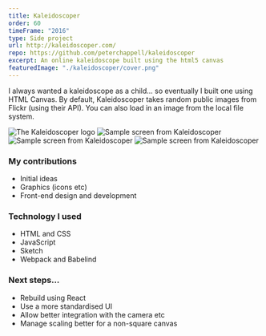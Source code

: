 ```yaml
---
title: Kaleidoscoper
order: 60
timeFrame: "2016"
type: Side project
url: http://kaleidoscoper.com/
repo: https://github.com/peterchappell/kaleidoscoper
excerpt: An online kaleidoscope built using the html5 canvas
featuredImage: "./kaleidoscoper/cover.png"
---
```


I always wanted a kaleidoscope as a child... so eventually I built one using HTML Canvas. By default, 
Kaleidoscoper takes random public images from Flickr (using their API). You can also load in an image from 
the local file system.

<ProjectLink url="http://kaleidoscoper.com/" />

<Gallery>

![The Kaleidoscoper logo](./kaleidoscoper/1.png)
![Sample screen from Kaleidoscoper](./kaleidoscoper/2.jpg)
![Sample screen from Kaleidoscoper](./kaleidoscoper/3.jpg)
![Sample screen from Kaleidoscoper](./kaleidoscoper/4.jpg)

</Gallery>

### My contributions

* Initial ideas
* Graphics (icons etc)
* Front-end design and development

### Technology I used

* HTML and CSS
* JavaScript
* Sketch
* Webpack and Babelind

### Next steps...

* Rebuild using React
* Use a more standardised UI
* Allow better integration with the camera etc
* Manage scaling better for a non-square canvas
